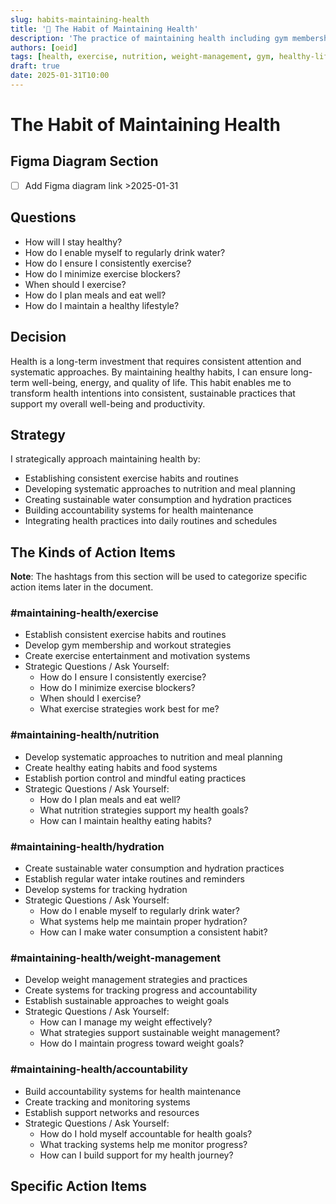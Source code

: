 ```yaml
---
slug: habits-maintaining-health
title: '💪 The Habit of Maintaining Health'
description: 'The practice of maintaining health including gym membership, exercise habits, nutrition, weight management, and healthy lifestyle practices'
authors: [oeid]
tags: [health, exercise, nutrition, weight-management, gym, healthy-lifestyle, meal-planning, fitness, wellness]
draft: true
date: 2025-01-31T10:00
---
```


# The Habit of Maintaining Health

## Figma Diagram Section

- [ ] Add Figma diagram link >2025-01-31

## Questions

- How will I stay healthy?
- How do I enable myself to regularly drink water?
- How do I ensure I consistently exercise?
- How do I minimize exercise blockers?
- When should I exercise?
- How do I plan meals and eat well?
- How do I maintain a healthy lifestyle?

## Decision

Health is a long-term investment that requires consistent attention and systematic approaches. By maintaining healthy habits, I can ensure long-term well-being, energy, and quality of life. This habit enables me to transform health intentions into consistent, sustainable practices that support my overall well-being and productivity.

## Strategy

I strategically approach maintaining health by:
- Establishing consistent exercise habits and routines
- Developing systematic approaches to nutrition and meal planning
- Creating sustainable water consumption and hydration practices
- Building accountability systems for health maintenance
- Integrating health practices into daily routines and schedules

## The Kinds of Action Items

**Note**: The hashtags from this section will be used to categorize specific action items later in the document.

### #maintaining-health/exercise
- Establish consistent exercise habits and routines
- Develop gym membership and workout strategies
- Create exercise entertainment and motivation systems
- Strategic Questions / Ask Yourself:
  - How do I ensure I consistently exercise?
  - How do I minimize exercise blockers?
  - When should I exercise?
  - What exercise strategies work best for me?

### #maintaining-health/nutrition
- Develop systematic approaches to nutrition and meal planning
- Create healthy eating habits and food systems
- Establish portion control and mindful eating practices
- Strategic Questions / Ask Yourself:
  - How do I plan meals and eat well?
  - What nutrition strategies support my health goals?
  - How can I maintain healthy eating habits?

### #maintaining-health/hydration
- Create sustainable water consumption and hydration practices
- Establish regular water intake routines and reminders
- Develop systems for tracking hydration
- Strategic Questions / Ask Yourself:
  - How do I enable myself to regularly drink water?
  - What systems help me maintain proper hydration?
  - How can I make water consumption a consistent habit?

### #maintaining-health/weight-management
- Develop weight management strategies and practices
- Create systems for tracking progress and accountability
- Establish sustainable approaches to weight goals
- Strategic Questions / Ask Yourself:
  - How can I manage my weight effectively?
  - What strategies support sustainable weight management?
  - How do I maintain progress toward weight goals?

### #maintaining-health/accountability
- Build accountability systems for health maintenance
- Create tracking and monitoring systems
- Establish support networks and resources
- Strategic Questions / Ask Yourself:
  - How do I hold myself accountable for health goals?
  - What tracking systems help me monitor progress?
  - How can I build support for my health journey?

## Specific Action Items
